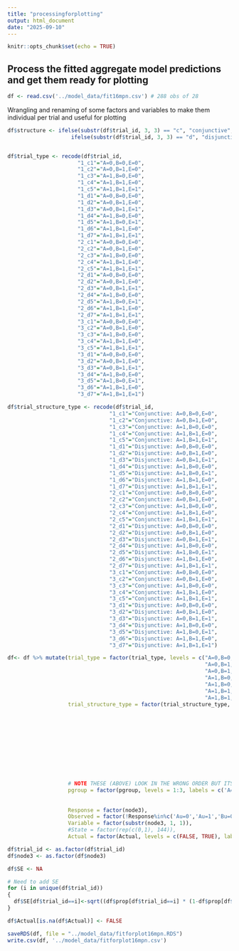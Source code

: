 ```yaml
---
title: "processingforplotting"
output: html_document
date: "2025-09-10"
---
```


```r
knitr::opts_chunk$set(echo = TRUE)
```

## Process the fitted aggregate model predictions and get them ready for plotting


```r
df <- read.csv('../model_data/fit16mpn.csv') # 288 obs of 28
```

Wrangling and renaming of some factors and variables to make them individual per trial and useful for plotting

```r
df$structure <- ifelse(substr(df$trial_id, 3, 3) == "c", "conjunctive", 
                    ifelse(substr(df$trial_id, 3, 3) == "d", "disjunctive", NA))


df$trial_type <- recode(df$trial_id, 
                      "1_c1"="A=0,B=0,E=0",
                      "1_c2"="A=0,B=1,E=0",
                      "1_c3"="A=1,B=0,E=0",
                      "1_c4"="A=1,B=1,E=0",
                      "1_c5"="A=1,B=1,E=1",
                      "1_d1"="A=0,B=0,E=0",
                      "1_d2"="A=0,B=1,E=0",
                      "1_d3"="A=0,B=1,E=1",
                      "1_d4"="A=1,B=0,E=0",
                      "1_d5"="A=1,B=0,E=1",
                      "1_d6"="A=1,B=1,E=0",
                      "1_d7"="A=1,B=1,E=1",
                      "2_c1"="A=0,B=0,E=0",
                      "2_c2"="A=0,B=1,E=0",
                      "2_c3"="A=1,B=0,E=0",
                      "2_c4"="A=1,B=1,E=0",
                      "2_c5"="A=1,B=1,E=1",
                      "2_d1"="A=0,B=0,E=0",
                      "2_d2"="A=0,B=1,E=0",
                      "2_d3"="A=0,B=1,E=1",
                      "2_d4"="A=1,B=0,E=0",
                      "2_d5"="A=1,B=0,E=1",
                      "2_d6"="A=1,B=1,E=0",
                      "2_d7"="A=1,B=1,E=1",
                      "3_c1"="A=0,B=0,E=0",
                      "3_c2"="A=0,B=1,E=0",
                      "3_c3"="A=1,B=0,E=0",
                      "3_c4"="A=1,B=1,E=0",
                      "3_c5"="A=1,B=1,E=1",
                      "3_d1"="A=0,B=0,E=0",
                      "3_d2"="A=0,B=1,E=0",
                      "3_d3"="A=0,B=1,E=1",
                      "3_d4"="A=1,B=0,E=0",
                      "3_d5"="A=1,B=0,E=1",
                      "3_d6"="A=1,B=1,E=0",
                      "3_d7"="A=1,B=1,E=1")

df$trial_structure_type <- recode(df$trial_id, 
                                "1_c1"="Conjunctive: A=0,B=0,E=0",
                                "1_c2"="Conjunctive: A=0,B=1,E=0",
                                "1_c3"="Conjunctive: A=1,B=0,E=0",
                                "1_c4"="Conjunctive: A=1,B=1,E=0",
                                "1_c5"="Conjunctive: A=1,B=1,E=1",
                                "1_d1"="Disjunctive: A=0,B=0,E=0",
                                "1_d2"="Disjunctive: A=0,B=1,E=0",
                                "1_d3"="Disjunctive: A=0,B=1,E=1",
                                "1_d4"="Disjunctive: A=1,B=0,E=0",
                                "1_d5"="Disjunctive: A=1,B=0,E=1",
                                "1_d6"="Disjunctive: A=1,B=1,E=0",
                                "1_d7"="Disjunctive: A=1,B=1,E=1",
                                "2_c1"="Conjunctive: A=0,B=0,E=0",
                                "2_c2"="Conjunctive: A=0,B=1,E=0",
                                "2_c3"="Conjunctive: A=1,B=0,E=0",
                                "2_c4"="Conjunctive: A=1,B=1,E=0",
                                "2_c5"="Conjunctive: A=1,B=1,E=1",
                                "2_d1"="Disjunctive: A=0,B=0,E=0",
                                "2_d2"="Disjunctive: A=0,B=1,E=0",
                                "2_d3"="Disjunctive: A=0,B=1,E=1",
                                "2_d4"="Disjunctive: A=1,B=0,E=0",
                                "2_d5"="Disjunctive: A=1,B=0,E=1",
                                "2_d6"="Disjunctive: A=1,B=1,E=0",
                                "2_d7"="Disjunctive: A=1,B=1,E=1",
                                "3_c1"="Conjunctive: A=0,B=0,E=0",
                                "3_c2"="Conjunctive: A=0,B=1,E=0",
                                "3_c3"="Conjunctive: A=1,B=0,E=0",
                                "3_c4"="Conjunctive: A=1,B=1,E=0",
                                "3_c5"="Conjunctive: A=1,B=1,E=1",
                                "3_d1"="Disjunctive: A=0,B=0,E=0",
                                "3_d2"="Disjunctive: A=0,B=1,E=0",
                                "3_d3"="Disjunctive: A=0,B=1,E=1",
                                "3_d4"="Disjunctive: A=1,B=0,E=0",
                                "3_d5"="Disjunctive: A=1,B=0,E=1",
                                "3_d6"="Disjunctive: A=1,B=1,E=0",
                                "3_d7"="Disjunctive: A=1,B=1,E=1")

df<- df %>% mutate(trial_type = factor(trial_type, levels = c("A=0,B=0,E=0",
                                                              "A=0,B=1,E=0",
                                                              "A=0,B=1,E=1",
                                                              "A=1,B=0,E=0",
                                                              "A=1,B=0,E=1",
                                                              "A=1,B=1,E=0",
                                                              "A=1,B=1,E=1")),
                   trial_structure_type = factor(trial_structure_type, levels = c("Conjunctive: A=1,B=1,E=1",
                                                                                  "Conjunctive: A=1,B=1,E=0",
                                                                                  "Conjunctive: A=1,B=0,E=0",
                                                                                  "Conjunctive: A=0,B=1,E=0",
                                                                                  "Conjunctive: A=0,B=0,E=0",
                                                                                  "Disjunctive: A=0,B=1,E=0",
                                                                                  "Disjunctive: A=1,B=1,E=1",
                                                                                  "Disjunctive: A=1,B=0,E=1",
                                                                                  "Disjunctive: A=0,B=1,E=1",
                                                                                  "Disjunctive: A=1,B=1,E=0",
                                                                                  "Disjunctive: A=1,B=0,E=0",
                                                                                  "Disjunctive: A=0,B=0,E=0")),
                   # NOTE THESE (ABOVE) LOOK IN THE WRONG ORDER BUT ITS JUST FOR THE PLOT
                   pgroup = factor(pgroup, levels = 1:3, labels = c('A=.1,Au=.5,B=.8,Bu=.5',
                                                                            'A=.5,Au=.1,B=.5,Bu=.8',
                                                                            'A=.1,Au=.7,B=.8,Bu=.5')),
                   Response = factor(node3),
                   Observed = factor(!Response%in%c('Au=0','Au=1','Bu=0', 'Bu=1'), levels = c(T,F)),
                   Variable = factor(substr(node3, 1, 1)),
                   #State = factor(rep(c(0,1), 144)),
                   Actual = factor(Actual, levels = c(FALSE, TRUE), labels = c('FALSE', 'TRUE')))

df$trial_id <- as.factor(df$trial_id)
df$node3 <- as.factor(df$node3)

```



```r
df$SE <- NA

# Need to add SE 
for (i in unique(df$trial_id))
{
  df$SE[df$trial_id==i]<-sqrt((df$prop[df$trial_id==i] * (1-df$prop[df$trial_id==i])) / sum(df$n[df$trial_id==i]))
}

df$Actual[is.na(df$Actual)] <- FALSE

```

```r
saveRDS(df, file = "../model_data/fitforplot16mpn.RDS")
write.csv(df, '../model_data/fitforplot16mpn.csv') 
```